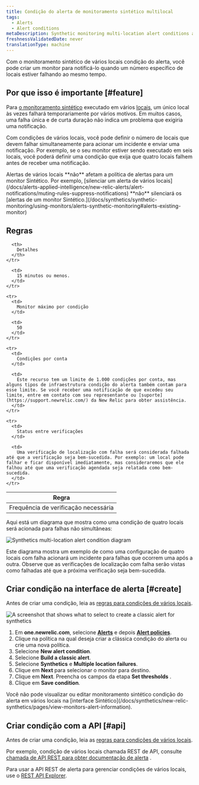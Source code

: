 ```yaml
---
title: Condição do alerta de monitoramento sintético multilocal
tags:
  - Alerts
  - Alert conditions
metaDescription: Synthetic monitoring multi-location alert conditions allow you to specify how many location checks must fail before generating a notification.
freshnessValidatedDate: never
translationType: machine
---
```


Com o monitoramento sintético de vários locais condição do alerta, você pode criar um monitor para notificá-lo quando um número específico de locais estiver falhando ao mesmo tempo.

## Por que isso é importante [#feature]

Para [o monitoramento sintético](/docs/synthetics/new-relic-synthetics/getting-started/introduction-new-relic-synthetics) executado em vários [locais](/docs/synthetics/new-relic-synthetics/using-monitors/add-edit-monitors#setting-location), um único local às vezes falhará temporariamente por vários motivos. Em muitos casos, uma falha única e de curta duração não indica um problema que exigiria uma notificação.

Com condições de vários locais, você pode definir o número de locais que devem falhar simultaneamente para acionar um incidente e enviar uma notificação. Por exemplo, se o seu monitor estiver sendo executado em seis locais, você poderá definir uma condição que exija que quatro locais falhem antes de receber uma notificação.

<Callout variant="important">
  Alertas de vários locais **não** afetam a política de alertas para um monitor Sintético. Por exemplo, [silenciar um alerta de vários locais](/docs/alerts-applied-intelligence/new-relic-alerts/alert-notifications/muting-rules-suppress-notifications) **não** silenciará os [alertas de um monitor Sintético.](/docs/synthetics/synthetic-monitoring/using-monitors/alerts-synthetic-monitoring#alerts-existing-monitor)
</Callout>

## Regras

<table>
  <thead>
    <tr>
      <th style={{ width: "250px" }}>
        Regra
      </th>

      <th>
        Detalhes
      </th>
    </tr>
  </thead>

  <tbody>
    <tr>
      <td>
        Frequência de verificação necessária
      </td>

      <td>
        15 minutos ou menos.
      </td>
    </tr>

    <tr>
      <td>
        Monitor máximo por condição
      </td>

      <td>
        50
      </td>
    </tr>

    <tr>
      <td>
        Condições por conta
      </td>

      <td>
        Este recurso tem um limite de 1.000 condições por conta, mas alguns tipos de infraestrutura condição do alerta também contam para esse limite. Se você receber uma notificação de que excedeu seu limite, entre em contato com seu representante ou [suporte](https://support.newrelic.com/) da New Relic para obter assistência.
      </td>
    </tr>

    <tr>
      <td>
        Status entre verificações
      </td>

      <td>
        Uma verificação de localização com falha será considerada falhada até que a verificação seja bem-sucedida. Por exemplo: um local pode falhar e ficar disponível imediatamente, mas consideraremos que ele falhou até que uma verificação agendada seja relatada como bem-sucedida.
      </td>
    </tr>
  </tbody>
</table>

Aqui está um diagrama que mostra como uma condição de quatro locais será acionada para falhas não simultâneas:

<img
  title="synthetics-multi-location-alert-diagram.png"
  alt="Synthetics multi-location alert condition diagram"
  src="/images/accounts_screenshot-full_synthetics-multi-location-alert-diagram.webp"
/>

<figcaption>
  Este diagrama mostra um exemplo de como uma configuração de quatro locais com falha acionará um incidente para falhas que ocorrem uma após a outra. Observe que as verificações de localização com falha serão vistas como falhadas até que a próxima verificação seja bem-sucedida.
</figcaption>

## Criar condição na interface de alerta [#create]

Antes de criar uma condição, leia as [regras para condições de vários locais](#rules).

<img
  title="Create a classic alert for synthetics"
  alt="A screenshot that shows what to select to create a classic alert for synthetics"
  src="/images/alerts_screenshot-crop_synthetics-Alerts.webp"
/>

1. Em <DNT>**one.newrelic.com**</DNT>, selecione [<DNT>**Alerts**</DNT>](https://one.newrelic.com/alerts-ai) e depois [<DNT>**Alert policies**</DNT>](https://one.newrelic.com/alerts-ai/condition-builder/policy-list).
2. Clique na política na qual deseja criar a clássica condição do alerta ou crie uma nova política.
3. Selecione <DNT>**New alert condition**</DNT>.
4. Selecione <DNT>**Build a classic alert**</DNT>.
5. Selecione <DNT>**Synthetics**</DNT> e <DNT>**Multiple location failures**</DNT>.
6. Clique em <DNT>**Next**</DNT> para selecionar o monitor para destino.
7. Clique em <DNT>**Next**</DNT>. Preencha os campos da etapa <DNT>**Set thresholds**</DNT> .
8. Clique em <DNT>**Save condition**</DNT>.

<Callout variant="important">
  Você não pode visualizar ou editar monitoramento sintético condição do alerta em vários locais na [interface Sintético](/docs/synthetics/new-relic-synthetics/pages/view-monitors-alert-information).
</Callout>

## Criar condição com a API [#api]

Antes de criar uma condição, leia as [regras para condições de vários locais](#rules).

Por exemplo, condição de vários locais chamada REST de API, consulte [chamada de API REST para obter documentação de alerta](/docs/alerts-applied-intelligence/new-relic-alerts/advanced-alerts/rest-api-alerts/rest-api-calls-alerts/#multilocation-synthetics-conditions) .

Para usar a API REST de alerta para gerenciar condições de vários locais, use o [REST API Explorer](https://rpm.newrelic.com/api/explore/alerts_location_failure_conditions/create).
